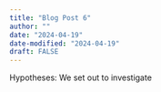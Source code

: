 ```yaml
---
title: "Blog Post 6"
author: ""
date: "2024-04-19"
date-modified: "2024-04-19"
draft: FALSE
---
```


Hypotheses: 
We set out to investigate 

